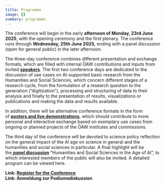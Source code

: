 ```yaml
---
title: Programme
image: {}
summary: programme
---
```

The conference will begin in the early **afternoon of Monday, 23rd June 2025**, with the opening ceremony and the first plenary. The conference runs through **Wednesday, 25th June 2025,** ending with a panel discussion (open for general public) in the later afternoon.

The three-day conference combines different presentation and exchange formats, which are filled with internal ÖAW contributions and inputs from invited [**speakers**](https://indico.global/event/14080/page/4355-plenaries). The first two conference days are dedicated to the discussion of use cases on AI-supported basic research from the Humanities and Social Sciences, which concern different stages of a research cycle, from the formulation of a research question to the generation (“digitization”), processing and structuring of data to their analysis and finally to the presentation of results, visualizations or publications and making the data and results available.

In addition, there will be alternative conference formats in the form of [**posters and live demonstrations**](https://indico.global/event/14080/page/4353-posterlive-demos), which should contribute to more personal and interactive exchange based on exemplary use cases from ongoing or planned projects of the ÖAW institutes and commissions.

The third day of the conference will be devoted to science policy reflection on the general impact of the AI age on science in general and the humanities and social sciences in particular. A final highlight will be the[ **panel discussion**](https://indico.global/event/14080/page/4354-panel-discussion) “Humanities and Social Sciences in the Age of AI”, to which interested members of the public will also be invited. A detailed program can be viewed here.

**Link: [Register for the Conference](/registration-conference)**\
**Link: Anmeldung zur Podiumsdiskussion**
